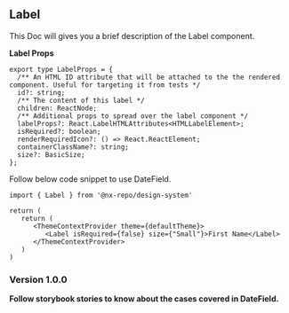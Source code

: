 
<Meta title="MDX/Label" component={Label} />


## Label

This Doc will gives you a brief description of the Label component.

**Label Props**

```tsx
export type LabelProps = {
  /** An HTML ID attribute that will be attached to the the rendered component. Useful for targeting it from tests */
  id?: string;
  /** The content of this label */
  children: ReactNode;
  /** Additional props to spread over the label component */
  labelProps?: React.LabelHTMLAttributes<HTMLLabelElement>;
  isRequired?: boolean;
  renderRequiredIcon?: () => React.ReactElement;
  containerClassName?: string;
  size?: BasicSize;
};
```

Follow below code snippet to use DateField.

```tsx
import { Label } from '@nx-repo/design-system'

return (
   return (
      <ThemeContextProvider theme={defaultTheme}>
         <Label isRequired={false} size={"Small"}>First Name</Label>
      </ThemeContextProvider>
   )
)
```

### Version 1.0.0

**Follow storybook stories to know about the cases covered in DateField.**
